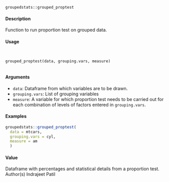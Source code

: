 
``groupedstats::grouped_proptest``


#### Description

Function to run proportion test on grouped data.

#### Usage
<pre><code>

grouped_proptest(data, grouping.vars, measure)

</code></pre>

#### Arguments 
* ``data``: Dataframe from which variables are to be drawn.
* ``grouping.vars``: List of grouping variables
* ``measure``: A variable for which proportion test needs to be carried out for each combination
of levels of factors entered in ``grouping.vars``.


#### Examples
```r

groupedstats::grouped_proptest(
  data = mtcars,
  grouping.vars = cyl,
  measure = am
  )
```


#### Value
Dataframe with percentages and statistical details from a proportion test.
Author(s)
Indrajeet Patil
